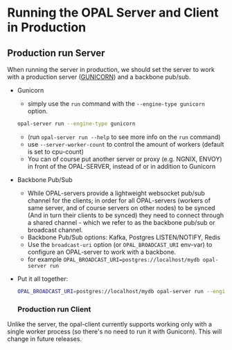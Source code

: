 # Running the OPAL Server and Client in Production

## Production run Server

When running the server in production, we should set the server to work with a production server ([GUNICORN](https://gunicorn.org/))
and a backbone pub/sub.

- Gunicorn

  - simply use the `run` command with the `--engine-type gunicorn` option.

  ```sh
  opal-server run --engine-type gunicorn
  ```

  - (run `opal-server run --help` to see more info on the `run` command)
  - use `--server-worker-count` to control the amount of workers (default is set to cpu-count)
  - You can of course put another server or proxy (e.g. NGNIX, ENVOY) in front of the OPAL-SERVER, instead of or in addition to Gunicorn

- Backbone Pub/Sub

  - While OPAL-servers provide a lightweight websocket pub/sub channel for the clients; in order for all OPAL-servers (workers of same server, and of course servers on other nodes) to be synced (And in turn their clients to be synced) they need to connect through a shared channel - which we refer to as the backbone pub/sub or broadcast channel.
  - Backbone Pub/Sub options: Kafka, Postgres LISTEN/NOTIFY, Redis
  - Use the `broadcast-uri` option (or `OPAL_BROADCAST_URI` env-var) to configure an OPAL-server to work with a backbone.
  - for example `OPAL_BROADCAST_URI=postgres://localhost/mydb opal-server run`

- Put it all together:

  ```sh
  OPAL_BROADCAST_URI=postgres://localhost/mydb opal-server run --engine-type gunicorn
  ```

  ### Production run Client

Unlike the server, the opal-client currently supports working only with a single worker process (so there's no need to run it with Gunicorn).
This will change in future releases.

